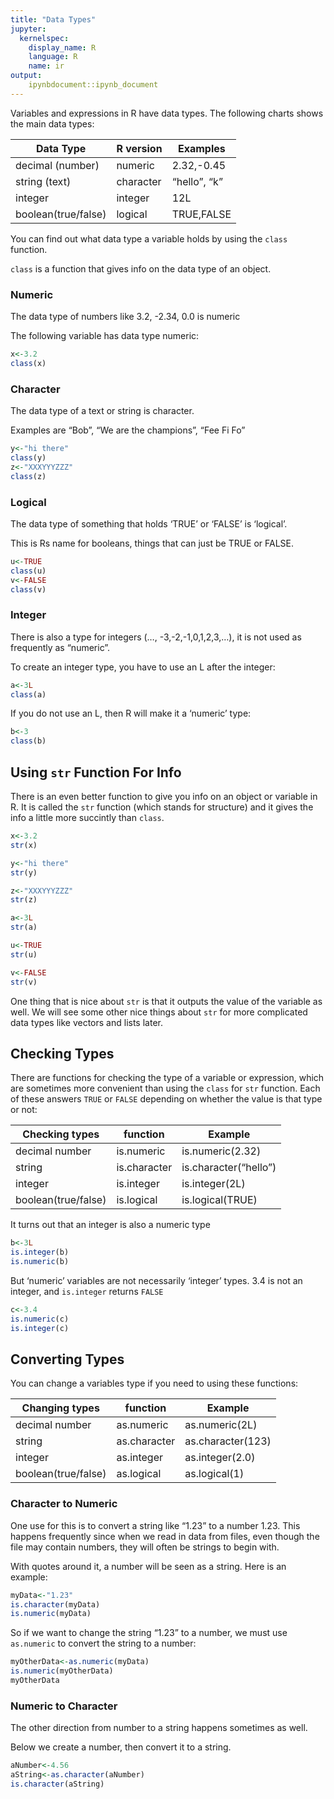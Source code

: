 ```yaml
---
title: "Data Types"
jupyter:
  kernelspec:
    display_name: R
    language: R
    name: ir
output:
    ipynbdocument::ipynb_document
---
```


Variables and expressions in R have data types. The following charts shows the main data types:

|  Data Type	     |  R version     | Examples    |
|--------------------|------------------|------------|
|  decimal (number)  |   numeric      |  2.32,-0.45  | 
|  string (text)     |   character    | "hello", "k" |
|  integer             |   integer      |  12L        |
|  boolean(true/false) |   logical      |  TRUE,FALSE   |

You can find out what data type a variable holds by using the `class` function.   

`class` is a function that gives info on the data type of an object.

### Numeric 

The data type of numbers like 3.2, -2.34, 0.0 is numeric

The following variable has data type numeric:  

```r
x<-3.2
class(x)
```

### Character

The data type of a text or string is character.    

Examples are "Bob", "We are the champions", "Fee Fi Fo" 

```r
y<-"hi there"
class(y)
z<-"XXXYYYZZZ"
class(z)
```

### Logical 

The data type of something that holds 'TRUE' or 'FALSE' is 'logical'.   

This is Rs name for booleans, things that can just be TRUE or FALSE.  


```r
u<-TRUE
class(u)
v<-FALSE
class(v)
```

### Integer 

There is also a type for integers (..., -3,-2,-1,0,1,2,3,...), it is not used as frequently as "numeric".   

To create an integer type, you have to use an L after the integer:   

```r
a<-3L
class(a)
```

If you do not use an L, then R will make it a 'numeric' type:
```r
b<-3
class(b)
```

## Using `str` Function For Info

There is an even better function to give you info on an object or variable in R. It is called the `str` function (which stands for structure) and it gives the info a little more succintly than `class`.

```r
x<-3.2
str(x)
```

```r
y<-"hi there"
str(y)
```

```r
z<-"XXXYYYZZZ"
str(z)
```

```r
a<-3L
str(a)
```

```r
u<-TRUE
str(u)
```

```r
v<-FALSE
str(v)
```

One thing that is nice about `str` is that it outputs the value of the variable as well. We will see some other nice things about `str` for more complicated data types like vectors and lists later.  

## Checking Types

There are functions for checking the type of a variable or expression, which are sometimes more convenient than using the `class` for `str` function. Each of these answers `TRUE` or `FALSE` depending on whether the value is that type or not:

|  Checking types    |  function     | Example    |
|--------------------|------------------|------------|
|  decimal number      |   is.numeric   |  is.numeric(2.32)  | 
|  string              |   is.character | is.character("hello")  |
|  integer             |   is.integer      |  is.integer(2L)        |
|  boolean(true/false) |   is.logical      |  is.logical(TRUE)      |


It turns out that an integer is also a numeric type
```r
b<-3L
is.integer(b)
is.numeric(b)
```

But 'numeric' variables are not necessarily 'integer' types. 3.4 is not an integer, and `is.integer` returns `FALSE`
```r
c<-3.4
is.numeric(c)
is.integer(c)
```

## Converting Types

You can change a variables type if you need to using these functions:

|  Changing types    |  function     | Example    |
|--------------------|------------------|------------|
|  decimal number      |   as.numeric   |  as.numeric(2L)  | 
|  string              |   as.character | as.character(123)  |
|  integer             |   as.integer      |  as.integer(2.0)    |
|  boolean(true/false) |   as.logical      |  as.logical(1)      |

### Character to Numeric

One use for this is to convert a string like "1.23" to a number 1.23. This happens frequently since when we read in data from files, even though the file may contain numbers, they will often be strings to begin with.

With quotes around it, a number will be seen as a string. Here is an example:

```r
myData<-"1.23"
is.character(myData)
is.numeric(myData)
```

So if we want to change the string "1.23" to a number, we must use `as.numeric` to convert the string to a number:

```r
myOtherData<-as.numeric(myData)
is.numeric(myOtherData)
myOtherData
```

### Numeric to Character

The other direction from number to a string happens sometimes as well. 

Below we create a number, then convert it to a string.

```r
aNumber<-4.56
aString<-as.character(aNumber)
is.character(aString)
```

